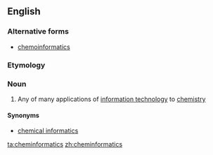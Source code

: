 ==English==
{{wikipedia}}
===Alternative forms===
* [[chemoinformatics]]
===Etymology===
{{prefix|chemo|alt1=chem-|informatics}}

===Noun===
{{en-noun|-}}

# {{context|chemistry|computing|lang=en}} Any of many applications of [[information technology]] to [[chemistry]]

====Synonyms====
* [[chemical informatics]]

[[ta:cheminformatics]]
[[zh:cheminformatics]]